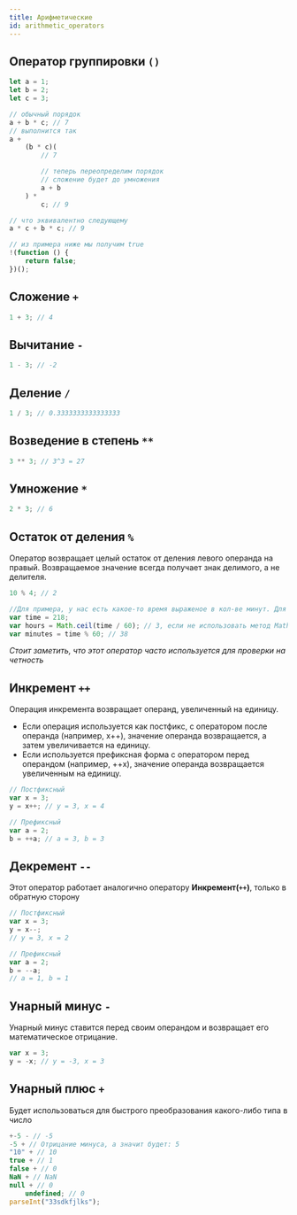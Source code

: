 ```yaml
---
title: Арифметические
id: arithmetic_operators
---
```


## Оператор группировки `()`

```jsx
let a = 1;
let b = 2;
let c = 3;

// обычный порядок
a + b * c; // 7
// выполнится так
a +
    (b * c)(
        // 7

        // теперь переопределим порядок
        // сложение будет до умножения
        a + b
    ) *
        c; // 9

// что эквивалентно следующему
a * c + b * c; // 9

// из примера ниже мы получим true
!(function () {
    return false;
})();
```

## Сложение `+`

```jsx
1 + 3; // 4
```

## Вычитание `-`

```jsx
1 - 3; // -2
```

## Деление `/`

```jsx
1 / 3; // 0.3333333333333333
```

## Возведение в степень `**`

```jsx
3 ** 3; // 3^3 = 27
```

## Умножение `*`

```jsx
2 * 3; // 6
```

## Остаток от деления `%`

Оператор возвращает целый остаток от деления левого операнда на правый. Возвращаемое значение всегда получает знак делимого, а не делителя.

```jsx
10 % 4; // 2

//Для примера, у нас есть какое-то время выраженое в кол-ве минут. Для того чтобы перевести 218 минут в часы и минуты мы можем сделать так:
var time = 218;
var hours = Math.ceil(time / 60); // 3, если не использовать метод Math.ceil, мы получим в часах 3.6333... поэтому надо округлить десятичную дробь до целого
var minutes = time % 60; // 38
```

_Стоит заметить, что этот оператор часто используется для проверки на четность_

## Инкремент `++`

Операция инкремента возвращает операнд, увеличенный на единицу.

-   Если операция используется как постфикс, с оператором после операнда (например, x++), значение операнда возвращается, а затем увеличивается на единицу.
-   Если используется префиксная форма с оператором перед операндом (например, ++x), значение операнда возвращается увеличенным на единицу.

```jsx
// Постфиксный
var x = 3;
y = x++; // y = 3, x = 4

// Префиксный
var a = 2;
b = ++a; // a = 3, b = 3
```

## Декремент `--`

Этот оператор работает аналогично оператору **Инкремент(`++`)**, только в обратную сторону

```jsx
// Постфиксный
var x = 3;
y = x--;
// y = 3, x = 2

// Префиксный
var a = 2;
b = --a;
// a = 1, b = 1
```

## Унарный минус `-`

Унарный минус ставится перед своим операндом и возвращает его математическое отрицание.

```jsx
var x = 3;
y = -x; // y = -3, x = 3
```

## Унарный плюс `+`

Будет использоваться для быстрого преобразования какого-либо типа в число

```jsx
+-5 - // -5
-5 + // Отрицание минуса, а значит будет: 5
"10" + // 10
true + // 1
false + // 0
NaN + // NaN
null + // 0
    undefined; // 0
parseInt("33sdkfjlks");
```

